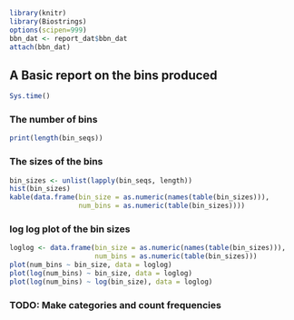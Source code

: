 ```r
library(knitr)
library(Biostrings)
options(scipen=999)
bbn_dat <- report_dat$bbn_dat
attach(bbn_dat)
```

## A Basic report on the bins produced

```r
Sys.time()
```

### The number of bins

```r
print(length(bin_seqs))
```

### The sizes of the bins

```r
bin_sizes <- unlist(lapply(bin_seqs, length))
hist(bin_sizes)
kable(data.frame(bin_size = as.numeric(names(table(bin_sizes))),
                 num_bins = as.numeric(table(bin_sizes))))
```

### log log plot of the bin sizes

```r
loglog <- data.frame(bin_size = as.numeric(names(table(bin_sizes))),
                     num_bins = as.numeric(table(bin_sizes)))
plot(num_bins ~ bin_size, data = loglog)
plot(log(num_bins) ~ bin_size, data = loglog)
plot(log(num_bins) ~ log(bin_size), data = loglog)
```

### TODO: Make categories and count frequencies
